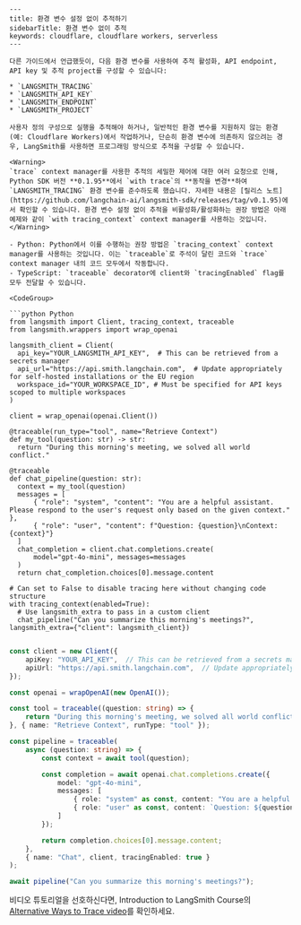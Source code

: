 ```mdx
---
title: 환경 변수 설정 없이 추적하기
sidebarTitle: 환경 변수 없이 추적
keywords: cloudflare, cloudflare workers, serverless
---

다른 가이드에서 언급했듯이, 다음 환경 변수를 사용하여 추적 활성화, API endpoint, API key 및 추적 project를 구성할 수 있습니다:

* `LANGSMITH_TRACING`
* `LANGSMITH_API_KEY`
* `LANGSMITH_ENDPOINT`
* `LANGSMITH_PROJECT`

사용자 정의 구성으로 실행을 추적해야 하거나, 일반적인 환경 변수를 지원하지 않는 환경(예: Cloudflare Workers)에서 작업하거나, 단순히 환경 변수에 의존하지 않으려는 경우, LangSmith를 사용하면 프로그래밍 방식으로 추적을 구성할 수 있습니다.

<Warning>
`trace` context manager를 사용한 추적의 세밀한 제어에 대한 여러 요청으로 인해, Python SDK 버전 **0.1.95**에서 `with trace`의 **동작을 변경**하여 `LANGSMITH_TRACING` 환경 변수를 준수하도록 했습니다. 자세한 내용은 [릴리스 노트](https://github.com/langchain-ai/langsmith-sdk/releases/tag/v0.1.95)에서 확인할 수 있습니다. 환경 변수 설정 없이 추적을 비활성화/활성화하는 권장 방법은 아래 예제와 같이 `with tracing_context` context manager를 사용하는 것입니다.
</Warning>

- Python: Python에서 이를 수행하는 권장 방법은 `tracing_context` context manager를 사용하는 것입니다. 이는 `traceable`로 주석이 달린 코드와 `trace` context manager 내의 코드 모두에서 작동합니다.
- TypeScript: `traceable` decorator에 client와 `tracingEnabled` flag를 모두 전달할 수 있습니다.

<CodeGroup>

```python Python
from langsmith import Client, tracing_context, traceable
from langsmith.wrappers import wrap_openai

langsmith_client = Client(
  api_key="YOUR_LANGSMITH_API_KEY",  # This can be retrieved from a secrets manager
  api_url="https://api.smith.langchain.com",  # Update appropriately for self-hosted installations or the EU region
  workspace_id="YOUR_WORKSPACE_ID", # Must be specified for API keys scoped to multiple workspaces
)

client = wrap_openai(openai.Client())

@traceable(run_type="tool", name="Retrieve Context")
def my_tool(question: str) -> str:
  return "During this morning's meeting, we solved all world conflict."

@traceable
def chat_pipeline(question: str):
  context = my_tool(question)
  messages = [
      { "role": "system", "content": "You are a helpful assistant. Please respond to the user's request only based on the given context." },
      { "role": "user", "content": f"Question: {question}\nContext: {context}"}
  ]
  chat_completion = client.chat.completions.create(
      model="gpt-4o-mini", messages=messages
  )
  return chat_completion.choices[0].message.content

# Can set to False to disable tracing here without changing code structure
with tracing_context(enabled=True):
  # Use langsmith_extra to pass in a custom client
  chat_pipeline("Can you summarize this morning's meetings?", langsmith_extra={"client": langsmith_client})
```

```typescript TypeScript

const client = new Client({
    apiKey: "YOUR_API_KEY",  // This can be retrieved from a secrets manager
    apiUrl: "https://api.smith.langchain.com",  // Update appropriately for self-hosted installations or the EU region
});

const openai = wrapOpenAI(new OpenAI());

const tool = traceable((question: string) => {
    return "During this morning's meeting, we solved all world conflict.";
}, { name: "Retrieve Context", runType: "tool" });

const pipeline = traceable(
    async (question: string) => {
        const context = await tool(question);

        const completion = await openai.chat.completions.create({
            model: "gpt-4o-mini",
            messages: [
                { role: "system" as const, content: "You are a helpful assistant. Please respond to the user's request only based on the given context." },
                { role: "user" as const, content: `Question: ${question}\nContext: ${context}`}
            ]
        });

        return completion.choices[0].message.content;
    },
    { name: "Chat", client, tracingEnabled: true }
);

await pipeline("Can you summarize this morning's meetings?");
```

</CodeGroup>

비디오 튜토리얼을 선호하신다면, Introduction to LangSmith Course의 [Alternative Ways to Trace video](https://academy.langchain.com/pages/intro-to-langsmith-preview)를 확인하세요.
```